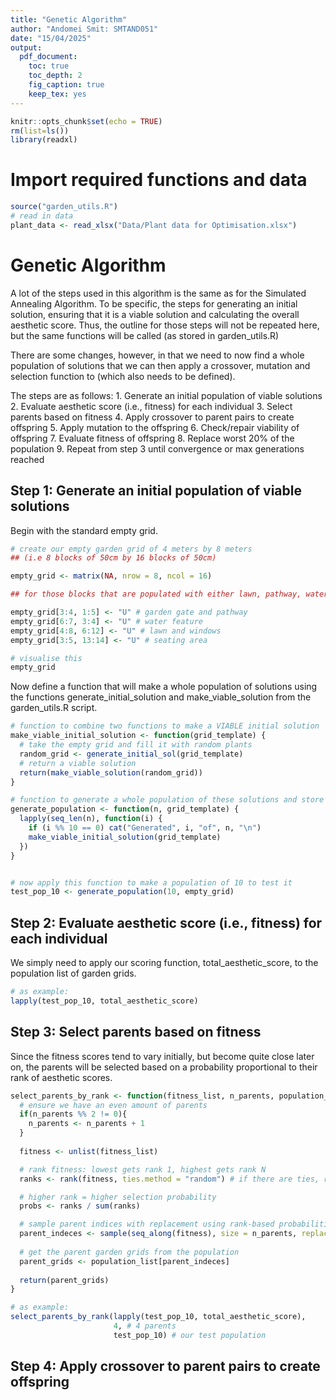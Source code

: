 ```yaml
---
title: "Genetic Algorithm"
author: "Andomei Smit: SMTAND051"
date: "15/04/2025"
output:
  pdf_document:
    toc: true
    toc_depth: 2
    fig_caption: true
    keep_tex: yes
---
```


```r
knitr::opts_chunk$set(echo = TRUE)
rm(list=ls())
library(readxl)
```

# Import required functions and data

```r
source("garden_utils.R")
# read in data
plant_data <- read_xlsx("Data/Plant data for Optimisation.xlsx")
```

# Genetic Algorithm

A lot of the steps used in this algorithm is the same as for the Simulated Annealing Algorithm. To be specific, the steps for generating an initial solution, ensuring that it is a viable solution and calculating the overall aesthetic score. Thus, the outline for those steps will not be repeated here, but the same functions will be called (as stored in garden_utils.R)

There are some changes, however, in that we need to now find a whole population of solutions that we can then apply a crossover, mutation and selection function to (which also needs to be defined).

The steps are as follows:
1. Generate an initial population of viable solutions
2. Evaluate aesthetic score (i.e., fitness) for each individual
3. Select parents based on fitness
4. Apply crossover to parent pairs to create offspring
5. Apply mutation to the offspring
6. Check/repair viability of offspring
7. Evaluate fitness of offspring
8. Replace worst 20% of the population
9. Repeat from step 3 until convergence or max generations reached

## Step 1: Generate an initial population of viable solutions

Begin with the standard empty grid.

```r
# create our empty garden grid of 4 meters by 8 meters 
## (i.e 8 blocks of 50cm by 16 blocks of 50cm)

empty_grid <- matrix(NA, nrow = 8, ncol = 16)

## for those blocks that are populated with either lawn, pathway, water feature or seating area, set this as a "U" to represent "unavailable"

empty_grid[3:4, 1:5] <- "U" # garden gate and pathway
empty_grid[6:7, 3:4] <- "U" # water feature
empty_grid[4:8, 6:12] <- "U" # lawn and windows
empty_grid[3:5, 13:14] <- "U" # seating area

# visualise this
empty_grid
```

Now define a function that will make a whole population of solutions using the functions generate_initial_solution and make_viable_solution from the garden_utils.R script.

```r
# function to combine two functions to make a VIABLE initial solution
make_viable_initial_solution <- function(grid_template) {
  # take the empty grid and fill it with random plants
  random_grid <- generate_initial_sol(grid_template)
  # return a viable solution
  return(make_viable_solution(random_grid))
}

# function to generate a whole population of these solutions and store them in a list
generate_population <- function(n, grid_template) {
  lapply(seq_len(n), function(i) {
    if (i %% 10 == 0) cat("Generated", i, "of", n, "\n")
    make_viable_initial_solution(grid_template)
  })
}


# now apply this function to make a population of 10 to test it
test_pop_10 <- generate_population(10, empty_grid)
```

## Step 2: Evaluate aesthetic score (i.e., fitness) for each individual

We simply need to apply our scoring function, total_aesthetic_score, to the population list of garden grids.

```r
# as example:
lapply(test_pop_10, total_aesthetic_score)
```

## Step 3: Select parents based on fitness

Since the fitness scores tend to vary initially, but become quite close later on, the parents will be selected based on a probability proportional to their rank of aesthetic scores.

```r
select_parents_by_rank <- function(fitness_list, n_parents, population_list) {
  # ensure we have an even amount of parents
  if(n_parents %% 2 != 0){
    n_parents <- n_parents + 1
  }
  
  fitness <- unlist(fitness_list)

  # rank fitness: lowest gets rank 1, highest gets rank N
  ranks <- rank(fitness, ties.method = "random") # if there are ties, randomly allocate the two tied ranks

  # higher rank = higher selection probability
  probs <- ranks / sum(ranks)

  # sample parent indices with replacement using rank-based probabilities
  parent_indeces <- sample(seq_along(fitness), size = n_parents, replace = TRUE, prob = probs)
  
  # get the parent garden grids from the population
  parent_grids <- population_list[parent_indeces]
  
  return(parent_grids)
}

# as example:
select_parents_by_rank(lapply(test_pop_10, total_aesthetic_score),
                       4, # 4 parents
                       test_pop_10) # our test population
```

## Step 4: Apply crossover to parent pairs to create offspring
